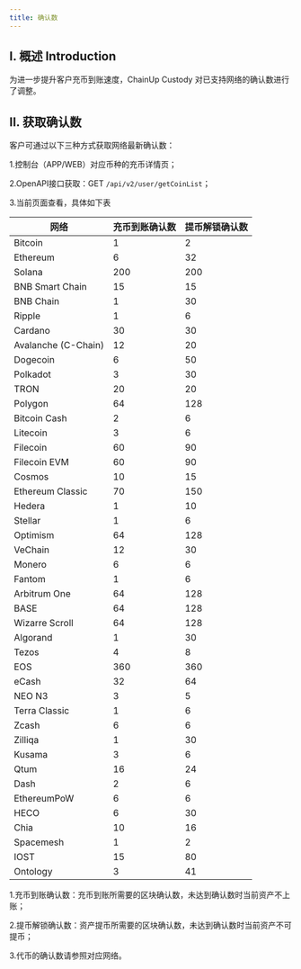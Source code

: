 ---
title: 确认数
---

## I. 概述 Introduction

为进一步提升客户充币到账速度，ChainUp Custody 对已支持网络的确认数进行了调整。

## II. 获取确认数


客户可通过以下三种方式获取网络最新确认数：

1.控制台（APP/WEB）对应币种的充币详情页；

2.OpenAPI接口获取：GET `/api/v2/user/getCoinList`；

3.当前页面查看，具体如下表



|网络|充币到账确认数	|提币解锁确认数 |
|----|---------|--------|
|Bitcoin	          | 1	        |2|
|Ethereum	          | 6	        |32|
|Solana	              | 200	        |200|
|BNB Smart Chain	  | 15	        |15|
|BNB Chain	          | 1	        |30|
|Ripple	              | 1	        |6|
|Cardano	          | 30	        |30|
|Avalanche (C-Chain)|	12	        |20|
|Dogecoin	          | 6	        |50|
|Polkadot	          | 3	        |30|
|TRON	              | 20	        |20|
|Polygon	          | 64	        |128|
|Bitcoin Cash	      | 2	        |6|
|Litecoin	          | 3	        |6|
|Filecoin	          | 60	        |90|
|Filecoin EVM       |	60	        |90|
|Cosmos	              | 10	        |15|
|Ethereum Classic	  | 70	        |150|
|Hedera	              | 1	        |10|
|Stellar	          | 1	        |6|
|Optimism	          | 64	        |128|
|VeChain	          | 12	        |30|
|Monero	              | 6	        |6|
|Fantom	              | 1	        |6|
|Arbitrum One       |	64	        |128|
|BASE	              | 64	        |128|
|Wizarre Scroll	      | 64	        |128|
|Algorand	          | 1	        |30|
|Tezos	              | 4	        |8|
|EOS	              | 360	        |360|
|eCash	              | 32	        |64|
|NEO N3	              | 3	        |5|
|Terra Classic	      | 1	        |6|
|Zcash	              | 6	        |6|
|Zilliqa	          | 1	        |30|
|Kusama	              | 3	        |6|
|Qtum	              | 16	        |24|
|Dash	              | 2	        |6|
|EthereumPoW	      | 6	        |6|
|HECO	              | 6	        |30|
|Chia	              | 10	        |16|
|Spacemesh	          | 1	        |2|
|IOST	              | 15	        |80|
|Ontology	          | 3	        |41|


<Note>
1.充币到账确认数：充币到账所需要的区块确认数，未达到确认数时当前资产不上账；

2.提币解锁确认数：资产提币所需要的区块确认数，未达到确认数时当前资产不可提币；

3.代币的确认数请参照对应网络。
</Note>